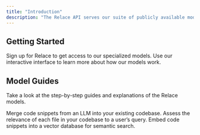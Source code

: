 ```yaml
---
title: "Introduction"
description: "The Relace API serves our suite of publicly available models for code generation. "
---
```


## Getting Started

<CardGroup cols="2">
  <Card title="Make an Account" icon="user-plus" iconType="regular" href="https://app.relace.ai">
    Sign up for Relace to get access to our specialized models.
  </Card>
  <Card title="Try the Playground" icon="circle-check" href="https://app.relace.ai/playground/instant-apply">
    Use our interactive interface to learn more about how our models work.
  </Card>
</CardGroup>

## Model Guides

Take a look at the step-by-step guides and explanations of the Relace models.

<CardGroup cols="2">
  <Card title="Instant Apply" icon="merge" href="/docs/instant-apply">
    Merge code snippets from an LLM into your existing codebase.
  </Card>
  <Card title="Code Reranker" icon="arrow-down-1-9" href="/docs/code-reranker">
    Assess the relevance of each file in your codebase to a user’s query.
  </Card>
  <Card title="Embeddings Model" icon="chart-scatter-3d" href="/docs/code-reranker">
    Embed code snippets into a vector database for semantic search.
  </Card>
</CardGroup>